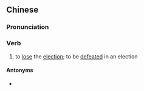 {{also|败选}}
==Chinese==
{{zh-forms|s=败选}}

===Pronunciation===
{{zh-pron
|m=bàixuǎn
|cat=v
}}

===Verb===
{{zh-verb}}

# to [[lose]] the [[election]]; to be [[defeat]]ed in an election

====Antonyms====
* {{zh-l|勝選}}